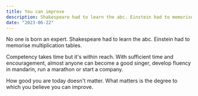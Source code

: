 ```yaml
---
title: You can improve
description: Shakespeare had to learn the abc. Einstein had to memorise multiplication tables.
date: "2023-06-22"
---
```


No one is born an expert. Shakespeare had to learn the abc. Einstein had to memorise multiplication tables. 

Competency takes time but it's within reach. With sufficient time and encouragement, almost anyone can become a good singer, develop fluency in mandarin, run a marathon or start a company.

How good you are today doesn't matter. What matters is the degree to which you believe you can improve.
